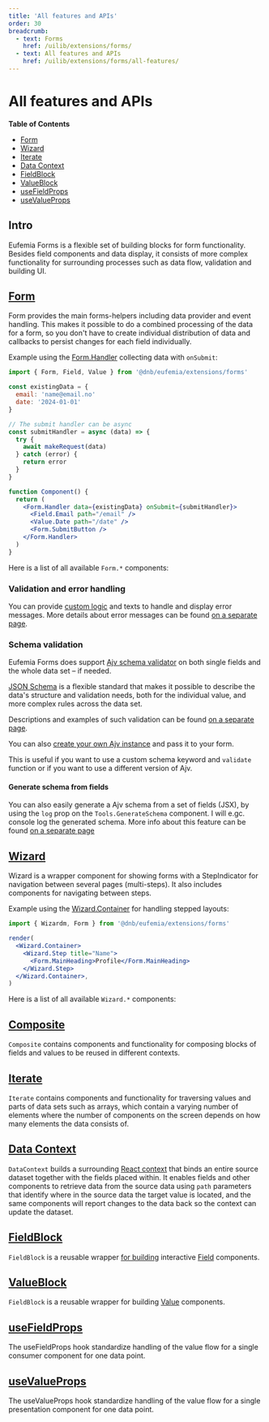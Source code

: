 ```yaml
---
title: 'All features and APIs'
order: 30
breadcrumb:
  - text: Forms
    href: /uilib/extensions/forms/
  - text: All features and APIs
    href: /uilib/extensions/forms/all-features/
---
```



# All features and APIs

**Table of Contents**

- [Form](#form)
- [Wizard](#wizard)
- [Iterate](#iterate)
- [Data Context](#data-context)
- [FieldBlock](#fieldblock)
- [ValueBlock](#valueblock)
- [useFieldProps](#usefieldprops)
- [useValueProps](#usevalueprops)

## Intro

Eufemia Forms is a flexible set of building blocks for form functionality. Besides field components and data display, it consists of more complex functionality for surrounding processes such as data flow, validation and building UI.

## [Form](/uilib/extensions/forms/Form)

Form provides the main forms-helpers including data provider and event handling. This makes it possible to do a combined processing of the data for a form, so you don't have to create individual distribution of data and callbacks to persist changes for each field individually.

Example using the [Form.Handler](/uilib/extensions/forms/Form/Handler) collecting data with `onSubmit`:

```jsx
import { Form, Field, Value } from '@dnb/eufemia/extensions/forms'

const existingData = {
  email: 'name@email.no'
  date: '2024-01-01'
}

// The submit handler can be async
const submitHandler = async (data) => {
  try {
    await makeRequest(data)
  } catch (error) {
    return error
  }
}

function Component() {
  return (
    <Form.Handler data={existingData} onSubmit={submitHandler}>
      <Field.Email path="/email" />
      <Value.Date path="/date" />
      <Form.SubmitButton />
    </Form.Handler>
  )
}
```

Here is a list of all available `Form.*` components:

<ListFormComponents size="small" />

### Validation and error handling

You can provide [custom logic](/uilib/extensions/forms/getting-started/#validation-and-error-handling) and texts to handle and display error messages. More details about error messages can be found [on a separate page](/uilib/extensions/forms/Form/error-messages).

### Schema validation

Eufemia Forms does support [Ajv schema validator](https://ajv.js.org/) on both single fields and the whole data set – if needed.

[JSON Schema](https://json-schema.org/) is a flexible standard that makes it possible to describe the data's structure and validation needs, both for the individual value, and more complex rules across the data set.

Descriptions and examples of such validation can be found [on a separate page](/uilib/extensions/forms/Form/schema-validation).

You can also [create your own Ajv instance](/uilib/extensions/forms/Form/schema-validation/#custom-ajv-instance-and-keywords) and pass it to your form.

This is useful if you want to use a custom schema keyword and `validate` function or if you want to use a different version of Ajv.

#### Generate schema from fields

You can also easily generate a Ajv schema from a set of fields (JSX), by using the `log` prop on the `Tools.GenerateSchema` component. I will e.gc. console log the generated schema. More info about this feature can be found [on a separate page](/uilib/extensions/forms/Form/schema-validation/#generate-schema-from-fields)

## [Wizard](/uilib/extensions/forms/Wizard/)

Wizard is a wrapper component for showing forms with a StepIndicator for navigation between several pages (multi-steps). It also includes components for navigating between steps.

Example using the [Wizard.Container](/uilib/extensions/forms/Wizard/Container) for handling stepped layouts:

```jsx
import { Wizardm, Form } from '@dnb/eufemia/extensions/forms'

render(
  <Wizard.Container>
    <Wizard.Step title="Name">
      <Form.MainHeading>Profile</Form.MainHeading>
    </Wizard.Step>
  </Wizard.Container>,
)
```

Here is a list of all available `Wizard.*` components:

<ListWizardComponents size="small" />

## [Composite](/uilib/extensions/forms/Composite/)

`Composite` contains components and functionality for composing blocks of fields and values to be reused in different contexts.

<ListCompositeComponents size="small" />

## [Iterate](/uilib/extensions/forms/Iterate/)

`Iterate` contains components and functionality for traversing values and parts of data sets such as arrays, which contain a varying number of elements where the number of components on the screen depends on how many elements the data consists of.

<ListIterateComponents size="small" />

## [Data Context](/uilib/extensions/forms/DataContext/)

`DataContext` builds a surrounding [React context](https://react.dev/learn/passing-data-deeply-with-context) that binds an entire source dataset together with the fields placed within. It enables fields and other components to retrieve data from the source data using `path` parameters that identify where in the source data the target value is located, and the same components will report changes to the data back so the context can update the dataset.

<ListDataContextComponents size="small" />

## [FieldBlock](/uilib/extensions/forms/create-component/FieldBlock)

`FieldBlock` is a reusable wrapper [for building](/uilib/extensions/forms/create-component/) interactive [Field](/uilib/extensions/forms/feature-fields) components.

## [ValueBlock](/uilib/extensions/forms/create-component/ValueBlock)

`FieldBlock` is a reusable wrapper for building [Value](/uilib/extensions/forms/Value) components.

## [useFieldProps](/uilib/extensions/forms/create-component/useFieldProps/)

The useFieldProps hook standardize handling of the value flow for a single consumer component for one data point.

## [useValueProps](/uilib/extensions/forms/create-component/useValueProps/)

The useValueProps hook standardize handling of the value flow for a single presentation component for one data point.
